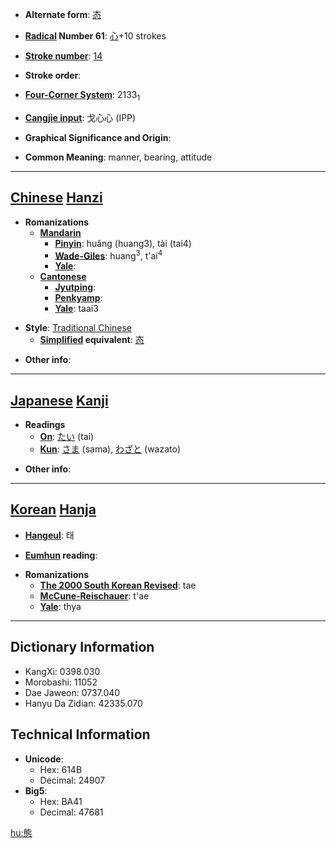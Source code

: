 * '''Alternate form''': [[态]]

* '''[[Wiktionary:Chinese radical index| Radical]] Number 61''': [[Wiktionary:Chinese radical index 心|心]]+10 strokes

* '''[[Wiktionary:Chinese total strokes index|Stroke number]]''': [[Wiktionary:Chinese total strokes index 14|14]]

* '''Stroke order''': 

* '''[[Wiktionary:Chinese four corner index|Four-Corner System]]''': 2133<sub>1</sub>

* '''[[Wiktionary:Chinese Cangjie index|Cangjie input]]''': 戈心心 (IPP)

* '''Graphical Significance and Origin''': 

* '''Common Meaning''': manner, bearing, attitude

----

== [[Chinese]] [[Hanzi]] ==

* '''Romanizations'''
** '''[[Mandarin]]'''
*** '''[[Pinyin]]''': huǎng (huang3), tài (tai4)
*** '''[[Wade-Giles]]''': huang<sup>3</sup>, t'ai<sup>4</sup>
*** '''[[Yale]]''': 
** '''[[Cantonese]]'''
*** '''[[Jyutping]]''':
*** '''[[Penkyamp]]''': 
*** '''[[Yale]]''': taai3

* '''Style''': [[Traditional Chinese]] 
** '''[[Simplified Chinese|Simplified]] equivalent''': [[态]]

* '''Other info''': 

----

== [[Japanese]] [[Kanji]] ==

* '''Readings'''
** '''[[On]]''': [[たい]] (tai)
** '''[[Kun]]''': [[さま]] (sama), [[わざと]] (wazato)

* '''Other info''':  

----

== [[Korean]] [[Hanja]] ==

* '''[[Hangeul]]''': 태

* '''[[Eumhun]] reading''': 

* '''Romanizations'''
** '''[[The 2000 South Korean Revised Romanization|The 2000 South Korean Revised]]''': tae
** '''[[McCune-Reischauer]]''': t'ae
** '''[[Yale]]''': thya

----

== Dictionary Information ==

* KangXi: 0398.030
* Morobashi: 11052
* Dae Jaweon: 0737.040
* Hanyu Da Zidian: 42335.070

== Technical Information ==

* '''Unicode''':
** Hex: 614B
** Decimal: 24907
* '''Big5''':
** Hex: BA41
** Decimal: 47681

[[hu:態]]